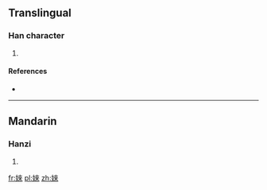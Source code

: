 ==Translingual==

===Han character===
{{Han char|rn=38|rad=女|as=08|sn=11|four=|canj=女木人人 (VDOO)|ids=⿰[[女]][[來]]}}

# {{defn|Han|sort=女08}}

====References====
* {{Han ref|kx=0265.090|dkj=06427|dj=0532.070|hdz=21057.040|uh=5A61|ud=23137}}

----

==Mandarin==

===Hanzi===
{{cmn-hanzi|pin=[[lái]] ([[lai2]]), [[chuò]] ([[chuo4]])|wg=lai<sup>2</sup>, ch'o<sup>4</sup>}}

# {{defn|lang=cmn|sort=女08}}

[[fr:婡]]
[[pl:婡]]
[[zh:婡]]